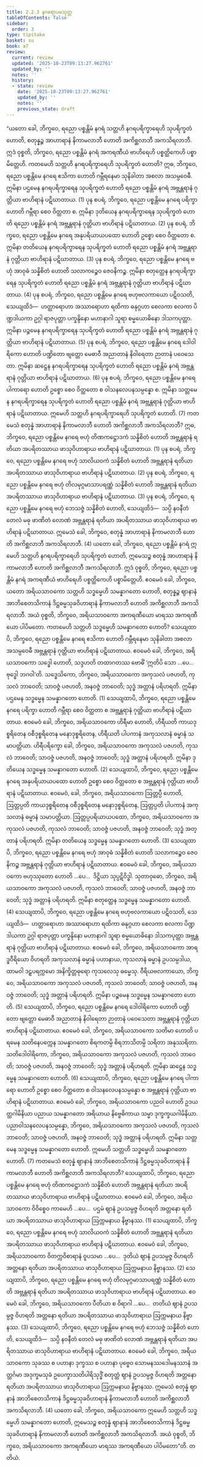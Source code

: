 ```yaml
---
title: 2.2.3 နဂရောပမသုတ္တ
tableOfContents: false
sidebar:
  order: 3
type: tipitaka
basket: su
book: a7
review:
  current: review
  updated: '2025-10-23T09:13:27.962761'
  updated_by: ''
  notes: ''
  history:
  - state: review
    date: '2025-10-23T09:13:27.962761'
    updated_by: ''
    notes: ''
    previous_state: draft
---
```



<ReviewStatus review={frontmatter.review} showDetails={true} />

<HypothesisAnnotation frontmatter={frontmatter} />

<DynamicBreadcrumb />

<Division number="67" book="a7" e="ch" v="16" p="478">

<Paragraph number="478" book="a7">
“ယတော ခေါ, ဘိက္ခဝေ, ရညော ပစ္စန္တိမံ နဂရံ သတ္တဟိ နဂရပရိက္ခာရေဟိ သုပရိက္ခတံ ဟောတိ, စတုန္နဉ္စ အာဟာရာနံ နိကာမလာဘီ ဟောတိ အကိစ္ဆလာဘီ အကသိရလာဘီ. ဣဒံ ဝုစ္စတိ, ဘိက္ခဝေ, ရညော ပစ္စန္တိမံ နဂရံ အကရဏီယံ ဗာဟိရေဟိ ပစ္စတ္ထိကေဟိ ပစ္စာမိတ္တေဟိ.
</Paragraph>

<Paragraph number="479" book="a7">
ကတမေဟိ သတ္တဟိ နဂရပရိက္ခာရေဟိ သုပရိက္ခတံ ဟောတိ? ဣဓ, ဘိက္ခဝေ, ရညော ပစ္စန္တိမေ နဂရေ ဧသိကာ ဟောတိ ဂမ္ဘီရနေမာ သုနိခါတာ အစလာ အသမ္ပဝေဓီ. ဣမိနာ ပဌမေန နဂရပရိက္ခာရေန သုပရိက္ခတံ ဟောတိ ရညော ပစ္စန္တိမံ နဂရံ အဗ္ဘန္တရာနံ ဂုတ္တိယာ ဗာဟိရာနံ ပဋိဃာတာယ. (1)
</Paragraph>

<Paragraph number="480" book="a7">
ပုန စပရံ, ဘိက္ခဝေ, ရညော ပစ္စန္တိမေ နဂရေ ပရိက္ခာ ဟောတိ ဂမ္ဘီရာ စေဝ ဝိတ္ထတာ စ. ဣမိနာ ဒုတိယေန နဂရပရိက္ခာရေန သုပရိက္ခတံ ဟောတိ ရညော ပစ္စန္တိမံ နဂရံ အဗ္ဘန္တရာနံ ဂုတ္တိယာ ဗာဟိရာနံ ပဋိဃာတာယ. (2)
</Paragraph>

<Paragraph number="481" book="a7">
ပုန စပရံ, ဘိက္ခဝေ, ရညော ပစ္စန္တိမေ နဂရေ အနုပရိယာယပထော ဟောတိ ဥစ္စော စေဝ ဝိတ္ထတော စ. ဣမိနာ တတိယေန နဂရပရိက္ခာရေန သုပရိက္ခတံ ဟောတိ ရညော ပစ္စန္တိမံ နဂရံ အဗ္ဘန္တရာနံ ဂုတ္တိယာ ဗာဟိရာနံ ပဋိဃာတာယ. (3)
</Paragraph>

<Paragraph number="482" book="a7">
ပုန စပရံ, ဘိက္ခဝေ, ရညော ပစ္စန္တိမေ နဂရေ ဗဟုံ အာဝုဓံ သန္နိစိတံ ဟောတိ သလာကဉ္စေဝ ဇေဝနိကဉ္စ. ဣမိနာ စတုတ္ထေန နဂရပရိက္ခာရေန သုပရိက္ခတံ ဟောတိ ရညော ပစ္စန္တိမံ နဂရံ အဗ္ဘန္တရာနံ ဂုတ္တိယာ ဗာဟိရာနံ ပဋိဃာတာယ. (4)
</Paragraph>

<Paragraph number="483" book="a7">
ပုန စပရံ, ဘိက္ခဝေ, ရညော ပစ္စန္တိမေ နဂရေ ဗဟုဗလကာယော ပဋိဝသတိ, သေယျထိဒံ—  ဟတ္ထာရောဟာ အဿာရောဟာ ရထိကာ ဓနုဂ္ဂဟာ စေလကာ စလကာ ပိဏ္ဍဒါယကာ ဥဂ္ဂါ ရာဇပုတ္တာ ပက္ခန္ဒိနော မဟာနာဂါ သူရာ စမ္မယောဓိနော ဒါသကပုတ္တာ. ဣမိနာ ပဉ္စမေန နဂရပရိက္ခာရေန သုပရိက္ခတံ ဟောတိ ရညော ပစ္စန္တိမံ နဂရံ အဗ္ဘန္တရာနံ ဂုတ္တိယာ ဗာဟိရာနံ ပဋိဃာတာယ. (5)
</Paragraph>

<Paragraph number="484" book="a7">
ပုန စပရံ, ဘိက္ခဝေ, ရညော ပစ္စန္တိမေ နဂရေ ဒေါဝါရိကော ဟောတိ ပဏ္ဍိတော ဗျတ္တော မေဓာဝီ အညာတာနံ နိဝါရေတာ ဉာတာနံ ပဝေသေတာ. ဣမိနာ ဆဋ္ဌေန နဂရပရိက္ခာရေန သုပရိက္ခတံ ဟောတိ ရညော ပစ္စန္တိမံ နဂရံ အဗ္ဘန္တရာနံ ဂုတ္တိယာ ဗာဟိရာနံ ပဋိဃာတာယ. (6)
</Paragraph>

<Paragraph number="485" book="a7">
ပုန စပရံ, ဘိက္ခဝေ, ရညော ပစ္စန္တိမေ နဂရေ ပါကာရော ဟောတိ ဥစ္စော စေဝ ဝိတ္ထတော စ ဝါသနလေပနသမ္ပန္နော စ. ဣမိနာ သတ္တမေန နဂရပရိက္ခာရေန သုပရိက္ခတံ ဟောတိ ရညော ပစ္စန္တိမံ နဂရံ အဗ္ဘန္တရာနံ ဂုတ္တိယာ ဗာဟိရာနံ ပဋိဃာတာယ. ဣမေဟိ သတ္တဟိ နဂရပရိက္ခာရေဟိ သုပရိက္ခတံ ဟောတိ. (7)
</Paragraph>

<Paragraph number="486" book="a7">
ကတမေသံ စတုန္နံ အာဟာရာနံ နိကာမလာဘီ ဟောတိ အကိစ္ဆလာဘီ အကသိရလာဘီ? ဣဓ, ဘိက္ခဝေ, ရညော ပစ္စန္တိမေ နဂရေ ဗဟုံ တိဏကဋ္ဌောဒကံ သန္နိစိတံ ဟောတိ အဗ္ဘန္တရာနံ ရတိယာ အပရိတဿာယ ဖာသုဝိဟာရာယ ဗာဟိရာနံ ပဋိဃာတာယ. (1)
</Paragraph>

<Paragraph number="487" book="a7">
ပုန စပရံ, ဘိက္ခဝေ, ရညော ပစ္စန္တိမေ နဂရေ ဗဟုံ သာလိယဝကံ သန္နိစိတံ ဟောတိ အဗ္ဘန္တရာနံ ရတိယာ အပရိတဿာယ ဖာသုဝိဟာရာယ ဗာဟိရာနံ ပဋိဃာတာယ. (2)
</Paragraph>

<Paragraph number="488" book="a7">
ပုန စပရံ, ဘိက္ခဝေ, ရညော ပစ္စန္တိမေ နဂရေ ဗဟုံ တိလမုဂ္ဂမာသာပရဏ္ဏံ သန္နိစိတံ ဟောတိ အဗ္ဘန္တရာနံ ရတိယာ အပရိတဿာယ ဖာသုဝိဟာရာယ ဗာဟိရာနံ ပဋိဃာတာယ. (3)
</Paragraph>

<Paragraph number="489" book="a7">
ပုန စပရံ, ဘိက္ခဝေ, ရညော ပစ္စန္တိမေ နဂရေ ဗဟုံ ဘေသဇ္ဇံ သန္နိစိတံ ဟောတိ, သေယျထိဒံ—  သပ္ပိ နဝနီတံ တေလံ မဓု ဖာဏိတံ လောဏံ အဗ္ဘန္တရာနံ ရတိယာ အပရိတဿာယ ဖာသုဝိဟာရာယ ဗာဟိရာနံ ပဋိဃာတာယ. ဣမေသံ ခေါ, ဘိက္ခဝေ, စတုန္နံ အာဟာရာနံ နိကာမလာဘီ ဟောတိ အကိစ္ဆလာဘီ အကသိရလာဘီ. (4)
</Paragraph>

<Paragraph number="490" book="a7">
ယတော ခေါ, ဘိက္ခဝေ, ရညော ပစ္စန္တိမံ နဂရံ ဣမေဟိ သတ္တဟိ နဂရပရိက္ခာရေဟိ သုပရိက္ခတံ ဟောတိ, ဣမေသဉ္စ စတုန္နံ အာဟာရာနံ နိကာမလာဘီ ဟောတိ အကိစ္ဆလာဘီ အကသိရလာဘီ. ဣဒံ ဝုစ္စတိ, ဘိက္ခဝေ, ရညော ပစ္စန္တိမံ နဂရံ အကရဏီယံ ဗာဟိရေဟိ ပစ္စတ္ထိကေဟိ ပစ္စာမိတ္တေဟိ. ဧဝမေဝံ ခေါ, ဘိက္ခဝေ, ယတော အရိယသာဝကော သတ္တဟိ သဒ္ဓမ္မေဟိ သမန္နာဂတော ဟောတိ, စတုန္နဉ္စ ဈာနာနံ အာဘိစေတသိကာနံ ဒိဋ္ဌဓမ္မသုခဝိဟာရာနံ နိကာမလာဘီ ဟောတိ အကိစ္ဆလာဘီ အကသိရလာဘီ. အယံ ဝုစ္စတိ, ဘိက္ခဝေ, အရိယသာဝကော အကရဏီယော မာရဿ အကရဏီယော ပါပိမတော. ကတမေဟိ သတ္တဟိ သဒ္ဓမ္မေဟိ သမန္နာဂတော ဟောတိ?
</Paragraph>

<Paragraph number="491" book="a7">
သေယျထာပိ, ဘိက္ခဝေ, ရညော ပစ္စန္တိမေ နဂရေ ဧသိကာ ဟောတိ ဂမ္ဘီရနေမာ သုနိခါတာ အစလာ အသမ္ပဝေဓီ အဗ္ဘန္တရာနံ ဂုတ္တိယာ ဗာဟိရာနံ ပဋိဃာတာယ. ဧဝမေဝံ ခေါ, ဘိက္ခဝေ, အရိယသာဝကော သဒ္ဓေါ ဟောတိ, သဒ္ဒဟတိ တထာဂတဿ ဗောဓိံ ‘ဣတိပိ သော …ပေ…  ဗုဒ္ဓေါ ဘဂဝါ’တိ. သဒ္ဓေသိကော, ဘိက္ခဝေ, အရိယသာဝကော အကုသလံ ပဇဟတိ, ကုသလံ ဘာဝေတိ; သာဝဇ္ဇံ ပဇဟတိ, အနဝဇ္ဇံ ဘာဝေတိ; သုဒ္ဓံ အတ္တာနံ ပရိဟရတိ. ဣမိနာ ပဌမေန သဒ္ဓမ္မေန သမန္နာဂတော ဟောတိ. (1)
</Paragraph>

<Paragraph number="492" book="a7">
သေယျထာပိ, ဘိက္ခဝေ, ရညော ပစ္စန္တိမေ နဂရေ ပရိက္ခာ ဟောတိ ဂမ္ဘီရာ စေဝ ဝိတ္ထတာ စ အဗ္ဘန္တရာနံ ဂုတ္တိယာ ဗာဟိရာနံ ပဋိဃာတာယ. ဧဝမေဝံ ခေါ, ဘိက္ခဝေ, အရိယသာဝကော ဟိရီမာ ဟောတိ, ဟိရီယတိ ကာယဒုစ္စရိတေန ဝစီဒုစ္စရိတေန မနောဒုစ္စရိတေန, ဟိရီယတိ ပါပကာနံ အကုသလာနံ ဓမ္မာနံ သမာပတ္တိယာ. ဟိရီပရိက္ခော ခေါ, ဘိက္ခဝေ, အရိယသာဝကော အကုသလံ ပဇဟတိ, ကုသလံ ဘာဝေတိ; သာဝဇ္ဇံ ပဇဟတိ, အနဝဇ္ဇံ ဘာဝေတိ; သုဒ္ဓံ အတ္တာနံ ပရိဟရတိ. ဣမိနာ ဒုတိယေန သဒ္ဓမ္မေန သမန္နာဂတော ဟောတိ. (2)
</Paragraph>

<Paragraph number="493" book="a7">
သေယျထာပိ, ဘိက္ခဝေ, ရညော ပစ္စန္တိမေ နဂရေ အနုပရိယာယပထော ဟောတိ ဥစ္စော စေဝ ဝိတ္ထတော စ အဗ္ဘန္တရာနံ ဂုတ္တိယာ ဗာဟိရာနံ ပဋိဃာတာယ. ဧဝမေဝံ, ခေါ, ဘိက္ခဝေ, အရိယသာဝကော ဩတ္တပ္ပီ ဟောတိ, ဩတ္တပ္ပတိ ကာယဒုစ္စရိတေန ဝစီဒုစ္စရိတေန မနောဒုစ္စရိတေန, ဩတ္တပ္ပတိ ပါပကာနံ အကုသလာနံ ဓမ္မာနံ သမာပတ္တိယာ. ဩတ္တပ္ပပရိယာယပထော, ဘိက္ခဝေ, အရိယသာဝကော အကုသလံ ပဇဟတိ, ကုသလံ ဘာဝေတိ; သာဝဇ္ဇံ ပဇဟတိ, အနဝဇ္ဇံ ဘာဝေတိ; သုဒ္ဓံ အတ္တာနံ ပရိဟရတိ. ဣမိနာ တတိယေန သဒ္ဓမ္မေန သမန္နာဂတော ဟောတိ. (3)
</Paragraph>

<Paragraph number="494" book="a7">
သေယျထာပိ, ဘိက္ခဝေ, ရညော ပစ္စန္တိမေ နဂရေ ဗဟုံ အာဝုဓံ သန္နိစိတံ ဟောတိ သလာကဉ္စေဝ ဇေဝနိကဉ္စ အဗ္ဘန္တရာနံ ဂုတ္တိယာ ဗာဟိရာနံ ပဋိဃာတာယ. ဧဝမေဝံ ခေါ, ဘိက္ခဝေ, အရိယသာဝကော ဗဟုဿုတော ဟောတိ …ပေ…  ဒိဋ္ဌိယာ သုပ္ပဋိဝိဒ္ဓါ. သုတာဝုဓော, ဘိက္ခဝေ, အရိယသာဝကော အကုသလံ ပဇဟတိ, ကုသလံ ဘာဝေတိ; သာဝဇ္ဇံ ပဇဟတိ, အနဝဇ္ဇံ ဘာဝေတိ; သုဒ္ဓံ အတ္တာနံ ပရိဟရတိ. ဣမိနာ စတုတ္ထေန သဒ္ဓမ္မေန သမန္နာဂတော ဟောတိ. (4)
</Paragraph>

<Paragraph number="495" book="a7">
သေယျထာပိ, ဘိက္ခဝေ, ရညော ပစ္စန္တိမေ နဂရေ ဗဟုဗလကာယော ပဋိဝသတိ, သေယျထိဒံ—  ဟတ္ထာရောဟာ အဿာရောဟာ ရထိကာ ဓနုဂ္ဂဟာ စေလကာ စလကာ ပိဏ္ဍဒါယကာ ဥဂ္ဂါ ရာဇပုတ္တာ ပက္ခန္ဒိနော မဟာနာဂါ သူရာ စမ္မယောဓိနော ဒါသကပုတ္တာ အဗ္ဘန္တရာနံ ဂုတ္တိယာ ဗာဟိရာနံ ပဋိဃာတာယ. ဧဝမေဝံ ခေါ, ဘိက္ခဝေ, အရိယသာဝကော အာရဒ္ဓဝီရိယော ဝိဟရတိ အကုသလာနံ ဓမ္မာနံ ပဟာနာယ, ကုသလာနံ ဓမ္မာနံ ဥပသမ္ပဒါယ, ထာမဝါ ဒဠှပရက္ကမော အနိက္ခိတ္တဓုရော ကုသလေသု ဓမ္မေသု. ဝီရိယဗလကာယော, ဘိက္ခဝေ, အရိယသာဝကော အကုသလံ ပဇဟတိ, ကုသလံ ဘာဝေတိ; သာဝဇ္ဇံ ပဇဟတိ, အနဝဇ္ဇံ ဘာဝေတိ; သုဒ္ဓံ အတ္တာနံ ပရိဟရတိ. ဣမိနာ ပဉ္စမေန သဒ္ဓမ္မေန သမန္နာဂတော ဟောတိ. (5)
</Paragraph>

<Paragraph number="496" book="a7">
သေယျထာပိ, ဘိက္ခဝေ, ရညော ပစ္စန္တိမေ နဂရေ ဒေါဝါရိကော ဟောတိ ပဏ္ဍိတော ဗျတ္တော မေဓာဝီ အညာတာနံ နိဝါရေတာ ဉာတာနံ ပဝေသေတာ အဗ္ဘန္တရာနံ ဂုတ္တိယာ ဗာဟိရာနံ ပဋိဃာတာယ. ဧဝမေဝံ ခေါ, ဘိက္ခဝေ, အရိယသာဝကော သတိမာ ဟောတိ ပရမေန သတိနေပက္ကေန သမန္နာဂတော စိရကတမ္ပိ စိရဘာသိတမ္ပိ သရိတာ အနုဿရိတာ. သတိဒေါဝါရိကော, ဘိက္ခဝေ, အရိယသာဝကော အကုသလံ ပဇဟတိ, ကုသလံ ဘာဝေတိ; သာဝဇ္ဇံ ပဇဟတိ, အနဝဇ္ဇံ ဘာဝေတိ; သုဒ္ဓံ အတ္တာနံ ပရိဟရတိ. ဣမိနာ ဆဋ္ဌေန သဒ္ဓမ္မေန သမန္နာဂတော ဟောတိ. (6)
</Paragraph>

<Paragraph number="497" book="a7">
သေယျထာပိ, ဘိက္ခဝေ, ရညော ပစ္စန္တိမေ နဂရေ ပါကာရော ဟောတိ ဥစ္စော စေဝ ဝိတ္ထတော စ ဝါသနလေပနသမ္ပန္နော စ အဗ္ဘန္တရာနံ ဂုတ္တိယာ ဗာဟိရာနံ ပဋိဃာတာယ. ဧဝမေဝံ ခေါ, ဘိက္ခဝေ, အရိယသာဝကော ပညဝါ ဟောတိ ဥဒယတ္ထဂါမိနိယာ ပညာယ သမန္နာဂတော အရိယာယ နိဗ္ဗေဓိကာယ သမ္မာ ဒုက္ခက္ခယဂါမိနိယာ. ပညာဝါသနလေပနသမ္ပန္နော, ဘိက္ခဝေ, အရိယသာဝကော အကုသလံ ပဇဟတိ, ကုသလံ ဘာဝေတိ; သာဝဇ္ဇံ ပဇဟတိ, အနဝဇ္ဇံ ဘာဝေတိ; သုဒ္ဓံ အတ္တာနံ ပရိဟရတိ. ဣမိနာ သတ္တမေန သဒ္ဓမ္မေန သမန္နာဂတော ဟောတိ. ဣမေဟိ သတ္တဟိ သဒ္ဓမ္မေဟိ သမန္နာဂတော ဟောတိ. (7)
</Paragraph>

<Paragraph number="498" book="a7">
ကတမေသံ စတုန္နံ ဈာနာနံ အာဘိစေတသိကာနံ ဒိဋ္ဌဓမ္မသုခဝိဟာရာနံ နိကာမလာဘီ ဟောတိ အကိစ္ဆလာဘီ အကသိရလာဘီ? သေယျထာပိ, ဘိက္ခဝေ, ရညော ပစ္စန္တိမေ နဂရေ ဗဟုံ တိဏကဋ္ဌောဒကံ သန္နိစိတံ ဟောတိ အဗ္ဘန္တရာနံ ရတိယာ အပရိတဿာယ ဖာသုဝိဟာရာယ ဗာဟိရာနံ ပဋိဃာတာယ. ဧဝမေဝံ ခေါ, ဘိက္ခဝေ, အရိယသာဝကော ဝိဝိစ္စေဝ ကာမေဟိ …ပေ…  ပဌမံ ဈာနံ ဥပသမ္ပဇ္ဇ ဝိဟရတိ အတ္တနော ရတိယာ အပရိတဿာယ ဖာသုဝိဟာရာယ ဩက္ကမနာယ နိဗ္ဗာနဿ. (1)
</Paragraph>

<Paragraph number="499" book="a7">
သေယျထာပိ, ဘိက္ခဝေ, ရညော ပစ္စန္တိမေ နဂရေ ဗဟုံ သာလိယဝကံ သန္နိစိတံ ဟောတိ အဗ္ဘန္တရာနံ ရတိယာ အပရိတဿာယ ဖာသုဝိဟာရာယ ဗာဟိရာနံ ပဋိဃာတာယ. ဧဝမေဝံ ခေါ, ဘိက္ခဝေ, အရိယသာဝကော ဝိတက္ကဝိစာရာနံ ဝူပသမာ …ပေ…  ဒုတိယံ ဈာနံ ဥပသမ္ပဇ္ဇ ဝိဟရတိ အတ္တနော ရတိယာ အပရိတဿာယ ဖာသုဝိဟာရာယ ဩက္ကမနာယ နိဗ္ဗာနဿ. (2)
</Paragraph>

<Paragraph number="500" book="a7">
သေယျထာပိ, ဘိက္ခဝေ, ရညော ပစ္စန္တိမေ နဂရေ ဗဟုံ တိလမုဂ္ဂမာသာပရဏ္ဏံ သန္နိစိတံ ဟောတိ အဗ္ဘန္တရာနံ ရတိယာ အပရိတဿာယ ဖာသုဝိဟာရာယ ဗာဟိရာနံ ပဋိဃာတာယ. ဧဝမေဝံ ခေါ, ဘိက္ခဝေ, အရိယသာဝကော ပီတိယာ စ ဝိရာဂါ …ပေ…  တတိယံ ဈာနံ ဥပသမ္ပဇ္ဇ ဝိဟရတိ အတ္တနော ရတိယာ အပရိတဿာယ ဖာသုဝိဟာရာယ ဩက္ကမနာယ နိဗ္ဗာနဿ. (3)
</Paragraph>

<Paragraph number="501" book="a7">
သေယျထာပိ, ဘိက္ခဝေ, ရညော ပစ္စန္တိမေ နဂရေ ဗဟုံ ဘေသဇ္ဇံ သန္နိစိတံ ဟောတိ, သေယျထိဒံ—  သပ္ပိ နဝနီတံ တေလံ မဓု ဖာဏိတံ လောဏံ အဗ္ဘန္တရာနံ ရတိယာ အပရိတဿာယ ဖာသုဝိဟာရာယ ဗာဟိရာနံ ပဋိဃာတာယ. ဧဝမေဝံ ခေါ, ဘိက္ခဝေ, အရိယသာဝကော သုခဿ စ ပဟာနာ ဒုက္ခဿ စ ပဟာနာ ပုဗ္ဗေဝ သောမနဿဒေါမနဿာနံ အတ္ထင်္ဂမာ အဒုက္ခမသုခံ ဥပေက္ခာသတိပါရိသုဒ္ဓိံ စတုတ္ထံ ဈာနံ ဥပသမ္ပဇ္ဇ ဝိဟရတိ အတ္တနော ရတိယာ အပရိတဿာယ ဖာသုဝိဟာရာယ ဩက္ကမနာယ နိဗ္ဗာနဿ. ဣမေသံ စတုန္နံ ဈာနာနံ အာဘိစေတသိကာနံ ဒိဋ္ဌဓမ္မသုခဝိဟာရာနံ နိကာမလာဘီ ဟောတိ အကိစ္ဆလာဘီ အကသိရလာဘီ. (4)
</Paragraph>

<Paragraph number="502" book="a7">
ယတော ခေါ, ဘိက္ခဝေ, အရိယသာဝကော ဣမေဟိ သတ္တဟိ သဒ္ဓမ္မေဟိ သမန္နာဂတော ဟောတိ, ဣမေသဉ္စ စတုန္နံ ဈာနာနံ အာဘိစေတသိကာနံ ဒိဋ္ဌဓမ္မသုခဝိဟာရာနံ နိကာမလာဘီ ဟောတိ အကိစ္ဆလာဘီ အကသိရလာဘီ. အယံ ဝုစ္စတိ, ဘိက္ခဝေ, အရိယသာဝကော အကရဏီယော မာရဿ အကရဏီယော ပါပိမတော”တိ.

</Paragraph>
</Division>

<Paragraph number="503" type="center" book="a7">
တတိယံ.
</Paragraph>